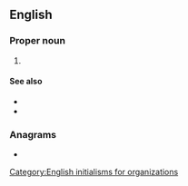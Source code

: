 ==English==
{{wikipedia}}

===Proper noun===
{{en-proper noun}}

# {{initialism of|en|{{w|Young Women's Hebrew Association}}}}

====See also====
* {{l|en|YWCA}}
* {{l|en|YMHA}}

===Anagrams===
* {{anagrams|en|a=ahwy|wahy}}

[[Category:English initialisms for organizations]]